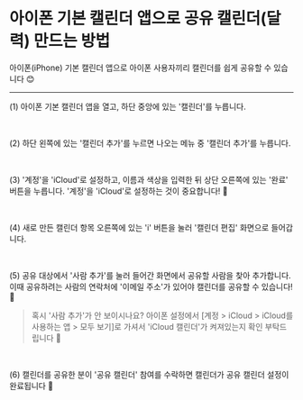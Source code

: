 # 아이폰 기본 캘린더 앱으로 공유 캘린더(달력) 만드는 방법

아이폰(iPhone) 기본 캘린더 앱으로 아이폰 사용자끼리 캘린더를 쉽게 공유할 수 있습니다 😊

---

(1) 아이폰 기본 캘린더 앱을 열고, 하단 중앙에 있는 '캘린더'를 누릅니다.

<br />

(2) 하단 왼쪽에 있는 '캘린더 추가'를 누르면 나오는 메뉴 중 '캘린더 추가'를 누릅니다.

<br />

(3) '계정'을 'iCloud'로 설정하고, 이름과 색상을 입력한 뒤 상단 오른쪽에 있는 '완료' 버튼을 누릅니다. '계정'을 'iCloud'로 설정하는 것이 중요합니다! 📌

<br />

(4) 새로 만든 캘린더 항목 오른쪽에 있는 'i' 버튼을 눌러 '캘린더 편집' 화면으로 들어갑니다.

<br />

(5) 공유 대상에서 '사람 추가'를 눌러 들어간 화면에서 공유할 사람을 찾아 추가합니다. 이때 공유하려는 사람의 연락처에 '이메일 주소'가 있어야 캘린더를 공유할 수 있습니다! 📌

> 혹시 '사람 추가'가 안 보이시나요? 아이폰 설정에서 [계정 > iCloud > iCloud를 사용하는 앱 > 모두 보기]로 가셔서 'iCloud 캘린더'가 켜져있는지 확인 부탁드립니다 🙏

<br />

(6) 캘린더를 공유한 분이 '공유 캘린더' 참여를 수락하면 캘린더가 공유 캘린더 설정이 완료됩니다 🙌
